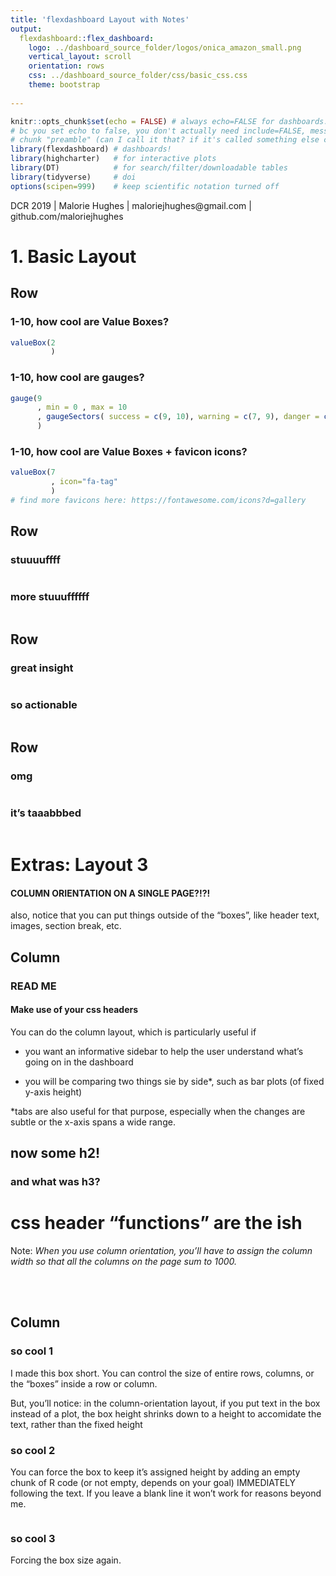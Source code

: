 ```yaml
---
title: 'flexdashboard Layout with Notes'
output: 
  flexdashboard::flex_dashboard:
    logo: ../dashboard_source_folder/logos/onica_amazon_small.png
    vertical_layout: scroll
    orientation: rows
    css: ../dashboard_source_folder/css/basic_css.css
    theme: bootstrap
    
---
```


```r
knitr::opts_chunk$set(echo = FALSE) # always echo=FALSE for dashboards. No need to show off. you can include source code if you want
# bc you set echo to false, you don't actually need include=FALSE, message=FALSE, or warning=FALSE in the 
# chunk "preamble" (can I call it that? if it's called something else can I still call it that?) 
library(flexdashboard) # dashboards!
library(highcharter)   # for interactive plots
library(DT)            # for search/filter/downloadable tables
library(tidyverse)     # doi
options(scipen=999)    # keep scientific notation turned off
```

<div class="footer">
  <p> DCR 2019 | Malorie Hughes | maloriejhughes@gmail.com | github.com/maloriejhughes </p>
</div>
  

1. Basic Layout
=====================================

Row {data-height=175}
-------------------------------------


### 1-10, how cool are Value Boxes?
```r

valueBox(2
         )
```


### 1-10, how cool are gauges?
```r

gauge(9 
      , min = 0 , max = 10
      , gaugeSectors( success = c(9, 10), warning = c(7, 9), danger = c(0, 7))
      )

```

### 1-10, how cool are Value Boxes + favicon icons?
```r

valueBox(7
         , icon="fa-tag"
         )
# find more favicons here: https://fontawesome.com/icons?d=gallery
```

Row {data-height=300}
-------------------------------------
### stuuuuffff

```r





```

### more stuuuffffff

```r


```








Row {data-height=300}
-------------------------------------

### great insight


```r

```


### so actionable
```r

```




Row {data-height=1000, .tabset}
-------------------------------------
### omg

```r

          

```

### it's taaabbbed

```r

          
          

```





  

Extras: Layout 3 {data-orientation="columns"}
=====================================
<h4> COLUMN ORIENTATION ON A SINGLE PAGE?!?! </h4>

also, notice that you can put things outside of the "boxes", like header text, images, section break, etc.

Column {data-width=300}
-------------------------------------
### READ ME
<h4> Make use of your css headers</h4>
You can do the column layout, which is particularly useful if 

+ you want an informative sidebar to help the user understand what's going on in the dashboard

+ you will be comparing two things sie by side*, such as bar plots (of fixed y-axis height)

*tabs are also useful for that purpose, especially when the changes are subtle or the x-axis spans a wide range.  

<h2> now some h2!</h2>
<h3> and what was h3?</h3>
<h1> css header "functions" are the ish</h1>

Note: *When  you use column orientation, you'll have to assign the column width so that all the columns on the page sum to 1000.*



</br>
</br>


Column {data-width=700}
-------------------------------------
### so cool 1 {data-height=300}

I made this box short.  You can control the size of entire rows, columns, or the "boxes" inside a row or column. 

But, you'll notice: in the column-orientation layout, if you put text in the box instead of a plot, the box height shrinks down to a height to accomidate the text, rather than the fixed height

### so cool 2 {data-height=700}

You can force the box to keep it's assigned height by adding an empty chunk of R code (or not empty, depends on your goal) IMMEDIATELY following the text. If you leave a blank line it won't work for reasons beyond me.
```r

```

### so cool 3 {data-height=700}

Forcing the box size again.
```r

```
